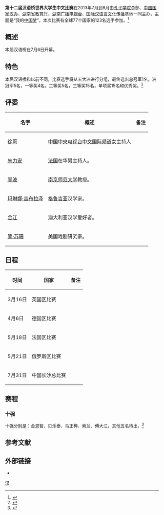 '''第十二届汉语桥世界大学生中文比赛'''在2013年7月到8月由[[孔子学院|孔子学院]]总部、[[中国国家汉办|中国国家汉办]]、[[湖南省教育厅|湖南省教育厅]]、[[湖南广播电视台|湖南广播电视台]]、[[国际汉语言文化传播基地|国际汉语言文化传播基地]]一同主办，主题是“我的[[中国梦|中国梦]]”，本次比赛有全球77个国家的123名选手参加。<ref>{{cite web |url=http://www.hunantv.com/c/20130706/1030103058.html |title=第十二届“汉语桥”开锣 打造中国梦想通道|accessdate=2013-07-27 |date=2013-07-27|work=金鹰网}}</ref>

== 概述 ==
本届汉语桥在7月6日开幕。

== 特色 ==
本届汉语桥和以前不同，比赛选手将从五大洲进行分组，最终选出总冠军1名，洲冠军5名，一等奖4名，二等奖5名，三等奖15名，单项奖15名和优秀奖。<ref>{{cite web|url=http://gjjlc.gov.hnedu.cn/show/145602.html|title=第十二届“汉语桥”世界大学生中文比赛复赛、决赛参赛选手陆续抵京|accessdate=2013-07-27|date=2013-07-27|work=湖南省教育厅|deadurl=yes|archiveurl=https://web.archive.org/web/20160304132305/http://gjjlc.gov.hnedu.cn/show/145602.html|archivedate=2016年3月4日|df=}}</ref>

== 评委 ==
{| class="wikitable"
|-
! 名字 !! 概述 !! 备注
|-
| [[徐莉|徐莉]] || [[中国中央电视台中文国际频道|中国中央电视台中文国际频道]]女主持人 || 
|-
| [[朱力安|朱力安]] || [[法国|法国]]在华男主持人。 || 
|-
| [[郦波|郦波]] || [[南京师范大学|南京师范大学]]教授。 || 
|-
| [[玛琳娜·吉布拉泽|玛琳娜·吉布拉泽]]|| [[格鲁吉亚|格鲁吉亚]]汉学家。 || 
|-
| [[金江|金江]]|| 澳大利亚汉学爱好者。 ||
|-
| [[简·苏珊|简·苏珊]] || 美国戏剧研究家。 || 
|}

== 日程 ==
{| class="wikitable"
|-
! 时间 !! 国家 !! 备注
|-
| 3月16日 || 英国区比赛  || 
|-
|  4月6日|| 德国区比赛 || 
|-
| 5月18日 || 法国区比赛 || 
|-
| 5月21日 || 俄罗斯区比赛 || 
|-
| 7月31日 || 中国长沙总比赛 || 
|}

== 赛程 ==
=== 十强 ===
十强分别是：金恩智、贝乐泰、马正桦、索兰、傅大江，其他五名待出。<ref>{{cite web|url=http://www.hn.xinhuanet.com/2013-07/24/c_116668289.htm|title=第十二届“汉语桥”十强出炉 下周进行总决赛|date=2013-07-27|accessdate=2013-07-27|work=新华网|deadurl=yes|archiveurl=https://web.archive.org/web/20170423160025/http://www.hn.xinhuanet.com/2013-07/24/c_116668289.htm|archivedate=2017年4月23日}}</ref>

==参考文献==
{{reflist}}

== 外部链接 ==
*{{Official website|1=http://bridge.chinese.cn/c12/}}

{{汉语桥世界大学生中文比赛}}

{{DEFAULTSORT:D第}}
[[Category:汉语桥|汉]]